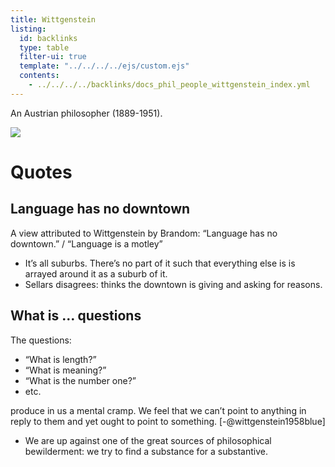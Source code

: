 ```yaml
---
title: Wittgenstein
listing:
  id: backlinks
  type: table
  filter-ui: true
  template: "../../../../ejs/custom.ejs"
  contents:
    - ../../../../backlinks/docs_phil_people_wittgenstein_index.yml
---
```


An Austrian philosopher (1889-1951).

![](/images/headshots/wittgenstein.jpeg)



# Quotes

## Language has no downtown
A view attributed to Wittgenstein by Brandom: "Language has no downtown." / "Language is a motley"

- It's all suburbs. There's no part of it such that everything else is is arrayed around it as a suburb of it.
- Sellars disagrees: thinks the downtown is giving and asking for reasons.

## What is ... questions

The questions:

 - "What is length?"
 - "What is meaning?"
 - "What is the number one?"
 - etc.

produce in us a mental cramp. We feel that we can't point to anything in reply to them and yet ought to point to something. [-@wittgenstein1958blue]

- We are up against one of the great sources of philosophical bewilderment: we try to find a substance for a substantive.